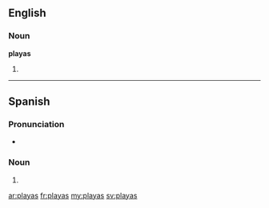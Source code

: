 ==English==

===Noun===
'''playas'''

# {{plural of|[[playa]]}}

----

==Spanish==

===Pronunciation===
* {{IPA|/ˈplajas/|lang=es|nocat=1}}

===Noun===
{{head|es|noun form|g=f|g2=p}}

# {{plural of|playa|lang=es|nocat=1}}

[[ar:playas]]
[[fr:playas]]
[[my:playas]]
[[sv:playas]]